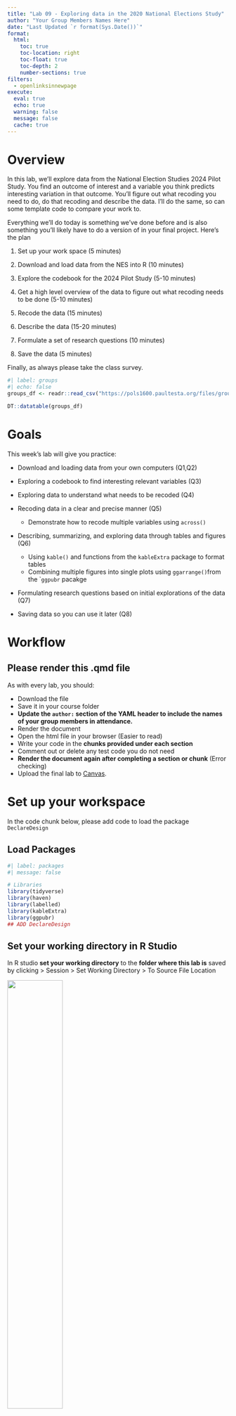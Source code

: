 ```yaml
---
title: "Lab 09 - Exploring data in the 2020 National Elections Study"
author: "Your Group Members Names Here"
date: "Last Updated `r format(Sys.Date())`"
format:
  html:
    toc: true
    toc-location: right
    toc-float: true
    toc-depth: 2
    number-sections: true
filters:
  - openlinksinnewpage
execute: 
  eval: true
  echo: true
  warning: false
  message: false
  cache: true
---
```



# Overview {.unnumbered}

In this lab, we'll explore data from the National Election Studies 2024 Pilot Study. You find an outcome of interest and a variable you think predicts interesting variation in that outcome. You'll figure out what recoding you need to do, do that recoding and describe the data. I'll do the same, so can some template code to compare your work to.

Everything we'll do today is something we've done before and is also something you'll likely have to do a version of in your final project. Here's the plan

1. Set up your work space (5 minutes)

2. Download and load data from the NES into R (10 minutes)

3. Explore the codebook for the 2024 Pilot Study (5-10 minutes)

4. Get a high level overview of the data to figure out what recoding needs to be done (5-10 minutes)

5. Recode the data (15 minutes)

6. Describe the data (15-20 minutes)

7. Formulate a set of research questions (10 minutes)

8. Save the data (5 minutes)

Finally, as always please take the class survey.

```r
#| label: groups
#| echo: false
groups_df <- readr::read_csv("https://pols1600.paultesta.org/files/groups.csv")

DT::datatable(groups_df)
```

# Goals {.unnumbered}

This week's lab will give you practice:

- Download and loading data from your own computers (Q1,Q2)

- Exploring a codebook to find interesting relevant variables (Q3)

- Exploring data to understand what needs to be recoded (Q4)
  
- Recoding data in a clear and precise manner (Q5)

  - Demonstrate how to recode multiple variables using `across()`

- Describing, summarizing, and exploring data through tables and figures (Q6)

  - Using `kable()` and functions from the `kableExtra` package to format tables
  - Combining multiple figures into single plots using `ggarrange()`from the ``ggpubr` pacakge

- Formulating research questions based on initial explorations of the data (Q7)

- Saving data so you can use it later (Q8)


# Workflow {.unnumbered}

## Please render this .qmd file {.unnumbered}

As with every lab, you should:

-   Download the file
-   Save it in your course folder
-   **Update the `author:` section of the YAML header to include the names of your group members in attendance.**
-   Render the document
-   Open the html file in your browser (Easier to read)
-   Write your code in the **chunks provided under each section**
-   Comment out or delete any test code you do not need
-   **Render the document again after completing a section or chunk** (Error checking)
-   Upload the final lab to [Canvas](https://canvas.brown.edu/courses/1094972/assignments){target="_blank"}.



# Set up your workspace

In the code chunk below, please add code to load the package `DeclareDesign`


## Load Packages

```r
#| label: packages
#| message: false

# Libraries
library(tidyverse)
library(haven)
library(labelled)
library(kableExtra)
library(ggpubr)
## ADD DeclareDesign

```

## Set your working directory in R Studio

In R studio **set your working directory** to the **folder where this lab is** saved by clicking > Session > Set Working Directory > To Source File Location

![](images/09-nes6.png){width=50%}

After doing so uncomment `getwd()` Should print out something like

> "~/Desktop/pols1600/labs/"

Depending on where your lab is saved

```r
#| label: check_wd

# In the Top Panel of RStudio Click
# Session > Set Working Directory > Source File Location

# Uncomment to Check Where Your File is Saved 
# getwd()
```

:::{.callout-note}
If `getwd()` says something like '~/Downloads/' click: "File > Save As" and **save this lab** in your **course folder**. Then **close** the version `09-lab.qmd` that was opened from your Downloads folder and **open** the version of `09-lab.qmd` that now exists in your course folder.
:::


# Download and load the NES data into R

Please click [here](https://electionstudies.org/data-center/2024-pilot-study/) to go to the download page for the National Election Studies 2024 Pilot Study

- Click the **Log-in Button**

![](images/09-nes1.png){width=50%}

- Create an account with the NES

![](images/09-nes2.png){width=30%}

- Right click (Ctrl-click) on the DTA button. This will allow you to select `Save Link As...` Which should in turn allow you to chose where the file is saved. Save it in the **same folder as 09-lab.qmd**

![](images/09-nes3.png){width=50%}
![](images/09-nes4.png){width=50%}

- Unzip `anes_pilot_2024_dta_20240319.zip`. 
  - On a Mac this creates a new folder called `anes_pilot_2024_dta_20240319` in your course folder which contains the following files:
  - `anes_pilot_2024_dta_20240319.dta` the data
  - `anes_pilot_2024_userguidecodebook_20240319.pdf` the codebook for the data
  - On a PC i think i it asks you where you want to unzip the files. Please unzip them directly into your course folder.  

![](images/09-nes5.png){width=50%}

- Load the data using some version of the following commands:

```r
#| label: data

# # IF .dta file is in subfolder where lab is:
# df <- read_dta("~/anes_pilot_2024_dta_20240319/anes_pilot_2024_20240319.dta")
# 
# # IF .dta file is in SAME folder as lab:
# df <- read_dta("anes_pilot_2024_20240319.dta")
# 
# # IF nothing works, fear not, you can load the data from the web as a backup
# df <- read_dta(url("https://pols1600.paultesta.org/files/data/anes_pilot_2024_20240319.dta"))
```



# Explore the codebook

Please open the file `anes_pilot_2024_userguidecodebook_20240319.pdf`. 

It should be in same folder as the data.

Use Control+F for keywords to quickly navigate through the codebook looking for questions and variables that interest you.

## Identify a potential outcome of interest


In this and next week's lab, I'll be exploring factors that explain variation in the following outcome variables:

A measure 

- `vchoice_rematch` "Vote Trump or Biden in 2024"
  
  - `1` = Donald Trump
  - `2` = Joe Biden
  - `-7` = No Answer
  - `-1` = Inapplicable

And five measures of political participation in the 2020 campaign
  
- `mobil_talk` "2020 campaign - Talk to others about candidates"
- `mobil_online` "2020 campaign - Participate in online rallies"
- `mobil_rally` "2020 campaign - Attend in person rallies"
- `mobil_button` "2020 campaign - Wear a button or campaign sticker"
- `mobil_work` "2020 campaign - Any other work to support candidates"

  - `1` = Yes
  - `2` = No
  - `-1` = Inapplicable

**Please find a variable that describes some outcome of interest to you and fill in the following**

- `outcome_variable_name` Question topic
  - variable values 

## Identify at least one variable that might predict variation in your outcome.

From a quick skim, I've selected the following potential predictors, which I will recode below:

- `age` Age
- `educ` Education
- `faminc_new` Income
- `race` Race
- `pid7` 7 point party identification


**Please find at least one more predictor which you think might explain variation in your outcome of interest and fill in the following**

- `predictor_variable_name` Question topic
  - variable values 

For example, perhaps you're interested in differences by gender, or ideology, or social media use. See if you can find variables that measure these concepts. 

You only needed to identify one, but you can choose to explore more if you want. Don't choose 50, unless you really like recoding data.


# Get a high level overview of the data

In this section, we'll get practice quickly looking at variables **to see what, if anything needs to be recoded**. 

I had you download the `.dta` instead of the `.csv` version of the data, because the `.dta` includes value labels for the data, which makes it easier to understand what a specific number corresponds to substantively.


## Examine the distributions and values of your outcome variable

Please uncomment and run the code below

```r
#| label: dvhlo_me

# # Vote Choice
# get_variable_labels(df$vchoice_rematch)
# get_value_labels(df$vchoice_rematch)
# table(df$vchoice_rematch,useNA = "ifany")
# 
# # Acts of Participation
# # All variables start with mobil_ prefix
# df %>% select(starts_with("mobil")) %>% names()
# 
# # Political Talk
# get_variable_labels(df$mobil_talk)
# get_value_labels(df$mobil_talk)
# table(df$mobil_talk,useNA = "ifany")
# 
# # Save the names all variables related to acts of participation in 2020
# the_participation_vars <- df %>% select(starts_with("mobil")) %>% names()
# # Only keep the variables that measure participation and not survey timing
# the_participation_vars <- the_participation_vars[1:5]

```

From quickly looking at my outcome variables, I know that I will want to:


- Recode `vchoice_rematch` to `dv_vote_trump2024` which 
  - equals 1 if `vchoice_rematch == 1` 
  - equals 0 if `vchoice_rematch == 2` 
  - equals `NA` if `vchoice_rematch < 0`

- Recode variables that start with `mobil_*` to variables that start with `polpart_*` and:
  - equal 1 if `mobil_* == 1` 
  - equal 0 if `mobil_* == 2` 
  - equals `NA` if `mobil_*` < 0`

- Create `dv_participation*` which is the sum of respondents' five responses to the recoded `polpart_*` variables 

## Describe any recoding of your outcome variable

In the code chunk below, please repeat this process for the outcome variable you selected in the previous section:

```r
#| label: dvhlo_YOU

# Get a HLO of your outcome variable

```


- Recode `YOUR OUTCOME VARIABLE HERE` to `NAME FOR RECODED VARIABLE`
  - Describe what values need to be recoded in the new variable
  


## Examine the distributions and values of your predictor variable

Now I'll repeat this process for my potential predictor variables.

Please uncomment and run the code below

```r
#| label: ivhlo_me

# # Age
# get_variable_labels(df$age)
# get_value_labels(df$age)
# summary(df$age)
# 
# 
# # Education
# get_variable_labels(df$educ)
# get_value_labels(df$educ)
# table(df$educ)
# summary(df$educ)
# 
# 
# # Income
# get_variable_labels(df$faminc_new)
# get_value_labels(df$faminc_new)
# table(df$faminc_new)
# summary(df$faminc_new)
# 
# 
# # Race
# get_variable_labels(df$race)
# get_value_labels(df$race)
# summary(df$race)
# table(df$race,useNA = "ifany")
# 
# 
# # Partisanship
# get_variable_labels(df$pid7)
# get_value_labels(df$pid7)
# summary(df$pid7)
# table(df$pid7)


```

After taking a quick look at each variable, I know that I'll want to do the following recoding:

- `age` to `age`^[In general, I try not to recode the original variables, but instead create new columns, with different names. But, like this footnote, it seems overly verbose to create something like `age_recoded`, so I'll break my  general rule] 
  - recode `-9`s to `NA`
- `educ` no recoding needed
  - create indicator `has_college_degree` which equals `1` is `educ > 4` and `0` otherwise
- `faminc_new` to `income`
  - recode `-7` and `97` to `NA`
- `race` to `race_5cat`
  - `race == 1 ~ "White"`
  - `race == 2 ~ "Black"`
  - `race == 3 ~ "Hispanic"`
  - `race == 4 ~ "Asian"`
  - `T ~ "Other"` (Collapse other racial categories)
- `race` to `is_*` binary indicators:
  - `is_white = 1` if `race==1`, `0` otherwise
- `pid7` to `partyid`
  - recode `pid7 == 8` to `4` (Classify `Don't Knows` as Independents)
- `pid7` to `is_*`: binary indicators:
  - `is_dem = 1` if `partyid < 4`, 0 otherwise 
  - `is_rep = 1` if `partyid > 4`, 0 otherwise 
  - `is_ind = 1` if `partyid == 4`, 0 otherwise 

## Describe any recoding of your predictor(s)

In the code chunk below, please repeat this process for the additional predictor(s) you selected in the previous section:

```r
#| label: ivhlo_YOU

# Get a HLO of your outcome variable

```


- Recode `YOUR OUTCOME VARIABLE HERE` to `NAME FOR RECODED VARIABLE`
  - Describe what values need to be recoded in the new variable

# Recode the data

Now we've got a plan of action for how we need to recode the data.


## Recode the outcome variables

Please uncomment and run the following code chunk:

```r
#| label: dvrecode_me

# df %>%
#   # Recode 2024 Vote Choice
#   mutate(
#     dv_vote_trump2024 = case_when(
#       vchoice_rematch == 1 ~ 1,
#       vchoice_rematch == 2 ~ 0,
#       T ~ NA
#     )
#   ) %>% 
#   # Recode Individual Acts of Participation
#   mutate(across(all_of(the_participation_vars), 
#                 \(x) case_when(
#                   x == 1 ~ 1,
#                   x == 2 ~ 0,
#                   T ~ NA
#                 ),
#                 .names = "polpart_{.col}"
#                 )
#                 
#                 ) %>% 
#   # Create Additive Measure of Participation
#   mutate(
#     dv_participation = rowSums(
#       select(.,starts_with("polpart")),
#       na.rm = T)
#     
#   ) -> df

```

**Please recode your outcome of interest as needed**

Remember to save the output of your recode back into the dataframe `df`

```r
#| label: dvrecode_YOU

# Recode your outcome of interest


```


## Check the recoding of your outcome

It's a good habit to compare your recoded variables to their original values, to make sure your code did what you thought it did.

Please uncomment and run the following:

```r
#| label: check_recode_me
# Check recodes

# table(
#   recode = df$dv_vote_trump2024,
#   original = df$vchoice_rematch, 
#   useNA = "ifany"
#   )
# 
# table(
#   recode = df$polpart_mobil_button,
#   original = df$mobil_button, 
#   useNA = "ifany"
#   )
# table(
#   total = df$dv_participation,
#   item = df$polpart_mobil_button,
#   useNA = "ifany"
#   )

```

So everything looks in order. I could have probably checked the `dv_participation` variable against all of its constituent items, but based off comparing it to `polpart_mobil_button` everything looks in order since:
 - there are no cases where `polpart_mobil_button` is 1 but `dv_participation` is 0
 - there are no cases where `dv_participation` is at it's max but `polpart_mobil_button` is 0. 
 - `dv_participation` has the correct theoretical range from 0 acts to 5 acts.

Now do the same for your outcome variable.

**Please check your recoded outcome against its original values**

```r
#| label: check_recode_YOU
# Check recodes

```

## Recode your predictor variables

Again, I've provide some demonstration code to recode the predictors listed above. 

Please uncomment and run the following

```r
#| label: ivrecode_me

# df %>% 
#   mutate(
#     # Age
#     age = ifelse(age < 0, NA, age),
#     # Education
#     education = educ,
#     educ_f = to_factor(educ), #Convert to Factor for Plotting
#     is_college_grad = ifelse(educ > 4,1,0),
#     # Income
#     income = case_when(
#       faminc_new < 0 ~ NA,
#       faminc_new > 0 & faminc_new >16 ~ NA,
#       T ~ faminc_new
#     ),
#     # Race
#     race_5cat = case_when(
#       race < 5 ~ to_factor(race),
#       T ~ "Other"
#     ) %>% factor(., levels = c("White","Black","Hispanic","Asian","Other")),
#     is_white = ifelse(race == 1, 1, 0),
#     is_black = ifelse(race == 2, 1, 0),
#     is_hispanic = ifelse(race == 3, 1, 0),
#     is_asian = ifelse(race == 4, 1, 0),
#     is_other = ifelse(race == 5, 1, 0),
#     # Partisanship
#     partyid = case_when(
#       pid7 == 8 ~ 4,
#       T ~ pid7
#     ),
#     is_dem = ifelse(partyid  < 4, 1, 0),
#     is_rep = ifelse(partyid  > 4, 1, 0),
#     is_ind = ifelse(partyid  == 4, 1, 0),
#   ) -> df


```

**Please recode your additional predictor(s) as needed**

```r
#| label: ivrecode_YOU

# Recode your additional predictor(s)

```

It's a good habit to check your all your recoding -- particularly if you're doing something like summing over multiple columns -- but for this lab, we'll live dangerously.

# Describe the Data

Now let's get some practice **summarizing our data**, presenting these summaries as **tables** and **figures**, and interpreting our results


## Create a table of summary statistics

Please uncomment and run the code below which demonstrates how to **produce a nicely formatted table** of summary statistics

```r
#| label: datasummary_me

# # Vector of numeric variables to summarize
# the_vars <- c(
#   "dv_vote_trump2024", 
#   "dv_participation",
#   "age","education","income",
#   "is_white","is_black","is_hispanic","is_asian","is_other",
#   "partyid","is_dem","is_rep","is_ind"
# )
# 
# # Vector of nicely formatted labels for variables
# the_labels <- c(
#   "Vote for Trump in '24",
#   "Acts of Participation in `20",
#   "Age","Education", "Income",
#   "White", "Black","Hispanic","Asian","Other",
#   "Party ID", "Democrat","Republican","Independent"
# )
# 
# df_summary <- df %>% 
#   select(all_of(the_vars)) %>%
#   rename_with(~the_labels) %>% 
#   pivot_longer(
#     cols = everything(),
#     names_to = "Variable"
#   ) %>% 
#   mutate(
#     Variable = factor(Variable, levels = the_labels)
#   ) %>% 
#   group_by(Variable) %>% 
#   summarise(
#     Min = min(value,na.rm = T),
#     p25 = quantile(value, prob = .25,na.rm = T),
#     Median = quantile(value, prob = .5,na.rm = T),
#     Mean = mean(value, na.rm = T),
#     p75 = quantile(value, prob = .75,na.rm = T),
#     Max = max(value,na.rm = T),
#     `N missing` = sum(is.na(value))
#   )
# 
# # Look at results
# df_summary
```


We can then format `df_summary` as table using `knitr()` and styling options from the `kableExtra` package:


```r
#| label: summarytab_me
#| echo: false

# kable(df_summary,
#       digits = 2) %>% 
#   kable_styling() %>% 
#   pack_rows("Outcomes", start_row = 1, end_row = 2) %>% 
#   pack_rows("Demographic Predictors", 3, 10) %>% 
#   pack_rows("Political Predictors", 11, 14)
```

## Modify the table to include your predictors

Using the two **previous code chunks as a template**, update the code so that the table includes your chosen outcome and predictors.

```r
#| label: datasummary_YOU

# Copy, paste, and update code from datasummary_me to include your variables


```

```r
#| label: summarytab_YOU
#| echo: false

# Copy, paste, and update code from summarytab_me to display your results

```

## Interpret the results of your table.

**Please write a few sentences that provide a substantive interpretation of your table of descriptive statistics** 

Your reader should come away with an understanding of the characteristics of the respondents to this sample.

The National Election Study's 2024 Pilot Study contains responses from 1909 individuals^[See note below]. The typical respondent in the data was just under 50 years old, with some college, with an income in the range of \$50k-\$59k. Approximately two-thirds of the sample identified as white, with 13 percent of respondents identifying as Black, 13 percent as Hispanic, 2 percent as Asian. Forty-three percent of respondents identified as Democrats, 38 percent as Republicans, and 20 percent as Independents. The respondents were evenly split in who they would vote for 2024, with 50 percent saying they would Vote for Donald Trump, and 50 percent saying Joe Biden. In the 2020 campaign, the average respondent reported engaging in about 1 act of political participation. 



## Visualize the Data

Please a choose a variable or variables whose distribution or relationship you think may be substantively interesting to the potential story you want to tell.

In the code below, I visualize: 

- the distribution of age by race using `geom_boxplot()`
- average partisanship by race using `stat_summary()`
- how partisanship changes with age by race using `geom_smooth()`

And combine these 3 plots into a single figure using two calls to the `ggarrange()` function from the `ggpubr` package




```r
#| label: dataviz_me
#| fig-height: 8
#| fig-cap: "**Figure:** Age, Race, and Partisanship in the ANES 2024 Pilot Study"


# fig_age_race <- df %>% 
#   ggplot(aes(race_5cat,age,
#              col = race_5cat))+
#   geom_boxplot()+
#   labs(
#     x = "Race",
#     y = "Age",
#     col = "Race",
#     title = "Distribution of Age by Race"
#   )+
#   theme_minimal()
# 
# fig_pid_race <- df %>% 
#   ggplot(aes(race_5cat,partyid,
#              col = race_5cat))+
#   stat_summary(position = position_dodge(width=.5))+
#   labs(
#     x = "Race",
#     y = "Partisanship",
#     col = "Race",
#     title = "Average Partisanship by Race"
#   )+
#   theme_minimal()
# 
# fig_age_race_pid <- df %>% 
#   mutate(
#     Race = race_5cat
#   ) %>% 
#   ggplot(aes(age,partyid,
#              col = race_5cat
#              ))+
#   geom_smooth(se = F) +
#   geom_jitter(size=.5, alpha=.3) +
#   labs(
#     x = "age",
#     y = "Partisanship",
#     col = "Race",
#     title = "Distribution of Partisanship by Age and Race"
#   )+
#   theme_minimal()
# 
# fig_desc <- ggarrange(
#   # Top Row, two columns
#   ggarrange(
#     fig_age_race, fig_pid_race,
#     ncol =2,
#     legend = "none"
#     ), 
#   # Bottom row, 1 column
#   fig_age_race_pid, 
#   nrow=2,
#   common.legend = T,
#   legend = "bottom",
#   heights = c(1,1.5)
#   )
# 
# fig_desc
```

From the figure, we  see that whites in sample have the highest median age (55 years) followed by Blacks (46 years). Hispanic and Asian respondents have the youngest median age of (40 years). Whites are also tend to lean more Republican in their partisanship than other racial minority groups. This is particularly true for older whites in the sample. Interestingly, average partisanship stays roughly constant with age for Asians and Hispanics, but older Black respondents are more likely to identify as Democrats than younger Blacks, whose partisan identification is more independent.

**Please produce your own figure and provide a similar interpretation of what it conveys.**

```r
#| label: dataviz_You
#| fig-height: 8
#| fig-cap: "**Figure:** Your title here"

```

# Formulate a research question

Please take a moment, formulate a research question you might ask of your data for next week's lab


Here's an example of some questions I might ask of these data

**Research Question: Age, Race, and Support For Trump**

Broadly, I'm interested in how support for Trump in the 2024 election varies with age and race. On average, I expect that older voters will be more supportive of Trump, but suspect that this trend varies by race. I expect it will be particularly true among White voters, but less so among People of color. Finally, I wonder whether these specific relationships hold, once we control for variations in partisan identification which we know varies both by age and race.

**Research Question: Education, Income, and Political Participation**

What's the relationship between income, education, and political?^[In general, I'm often ambivalent on this kind of "What's the effect of x on y" phrasing. I think it's fine for framing, but the real question I'm interested in is something about the interaction and relative effects of income and education on participation, hence the subsequent clarification of research question.] Past research suggests both are associated with higher rates of political participation. But I wish to know whether the effects of one varies conditional on the levels of the other. Are income education complements, amplifying each others' association with participation? Or are they possibly substitutes, such that increases in education for the low income might reduce gaps in rates of participation compared to higher income individuals?

 


# Save your data

Finally, save your data so you can load all the work you've done today and hit the ground running, next lab.

```r
#| label: savedata
# save(df, file = "nes24.rda")
```


# Take the Class Survey {.unnumbered}

Please take a few moments to complete the [class survey](https://brown.co1.qualtrics.com/jfe/form/SV_5itnKQBX4cQGCsm){target="_blank"} for this week.){target="_blank"} for this week.
